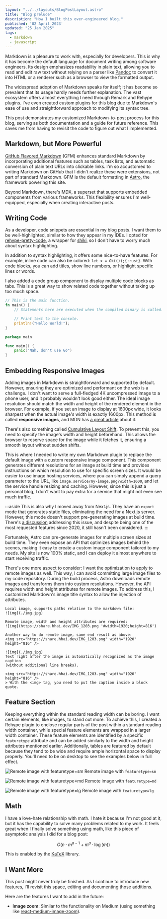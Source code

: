 ```yaml
---
layout: "../../layouts/BlogPostLayout.astro"
title: "Blog prelude"
description: "How I built this over-engineered blog."
published: '02 April 2023'
updated: "25 Jan 2025"
tags:
  - markdown
  - javascript
---
```


Markdown is a pleasure to work with, especially for developers. This is why it
has become the default language for document writing among software engineers.
Its design emphasizes readability in plain text, allowing you to read and edit
raw text without relying on a parser like [Pandoc](https://pandoc.org/) to
convert it into HTML or a renderer such as a browser to view the formatted
output.

The widespread adoption of Markdown speaks for itself; it has become so
prevalent that its usage hardly needs further explanation. The vast ecosystem
offers almost everything I need through Remark and Rehype plugins. I've even
created custom plugins for this blog due to Markdown's ease of use and
straightforward approach to modifying its syntax tree.

This post demonstrates my customized Markdown-to-post process for this blog,
serving as both documentation and a guide for future reference. This saves me
from having to revisit the code to figure out what I implemented.

## Markdown, but More Powerful

[GitHub Flavored Markdown](https://github.github.com/gfm) (GFM) enhances
standard Markdown by incorporating additional features such as tables, task
lists, and automatic conversion of plain text URLs into clickable links. I'm so
accustomed to writing Markdown on GitHub that I didn't realize these were
extensions, not part of standard Markdown. GFM is the default formatting in
[Astro](https://astro.build/), the framework powering this site.

Beyond Markdown, there's MDX, a superset that supports embedded components from
various frameworks. This flexibility ensures I'm well-equipped, especially when
creating interactive posts.

## Writing Code

As a developer, code snippets are essential in my blog posts. I want them to be
well-highlighted, similar to how they appear in my IDEs. I opted for
[rehype-pretty-code](https://rehype-pretty-code.netlify.app/), a wrapper for
[shiki](https://github.com/shikijs/shiki), so I don't have to worry much about
syntax highlighting.

In addition to syntax highlighting, it offers some nice-to-have features. For
example, inline code can also be colored: `let x = Ok(());{:rust}`. With code
blocks, you can add titles, show line numbers, or highlight specific lines or
words.

I also added a code group component to display multiple code blocks as tabs.
This is a great way to show related code together without taking up too much
space.

<CodeGroup client:load>

```rust showLineNumbers title="example.rs" {5-6, 2} /compiled binary is called/
// This is the main function.
fn main() {
    // Statements here are executed when the compiled binary is called.

    // Print text to the console.
    println!("Hello World!");
}
```

```go showLineNumbers title="example.go"
package main

func main() {
    panic("Nah, don't use Go")
}
```

</CodeGroup>

## Embedding Responsive Images

Adding images in Markdown is straightforward and supported by default. However,
ensuring they are optimized and performant on the web is a challenge. I don't
want to serve a full-fledged 4K uncompressed image to a phone user, and it
probably wouldn't look good either. The ideal image resolution should match the
width and height of the rendered element in the browser. For example, if you
set an image to display at 1600px wide, it looks sharpest when the actual
image's width is exactly 1600px. This method is called **responsive images**,
and MDN has [a great
article](https://developer.mozilla.org/en-US/docs/Learn/HTML/Multimedia_and_embedding/Responsive_images)
about it.

There's also something called [Cumulative Layout Shift](https://web.dev/cls/).
To prevent this, you need to specify the image's width and height beforehand.
This allows the browser to reserve space for the image while it fetches it,
ensuring a smooth layout without sudden shifts.

This is where I needed to write my own Markdown plugin to replace the default
image with a custom responsive image component. This component generates
different resolutions for an image at build time and provides instructions on
which resolution to use for specific screen sizes. It would be easier to use
image hosting services, where you can simply append a query parameter to the
URL, like `image.service/my-image.png?width=1600`, and let the service handle
resizing and caching. However, since this is just a personal blog, I don't want
to pay extra for a service that might not even see much traffic.

:::aside
This is also why I moved away from Next.js. They have an `export` mode
that generates static files, eliminating the need for a Next.js server.
However, this mode doesn't support pre-generating images at build time. There's
[a discussion](https://github.com/vercel/next.js/discussions/19065) addressing
this issue, and despite being one of the most requested features since 2020, it
still hasn't been considered.
:::

Fortunately, Astro can pre-generate images for multiple screen sizes at build
time. They even expose an API that optimizes images behind the scenes, making
it easy to create a custom image component tailored to my needs. My site is now
100% static, and I can deploy it almost anywhere to start receiving traffic.

There's one more aspect to consider: I want the optimization to apply to remote
images as well. This way, I can avoid committing large image files to my code
repository. During the build process, Astro downloads remote images and
transforms them into custom resolutions. However, the API requires width and
height attributes for remote images. To address this, I customized Markdown's
image title syntax to allow the injection of attributes.

```mdx showLineNumbers
Local image, supports paths relative to the markdown file:
![img](./img.jpg)

Remote image, width and height attributes are required:
![img](https://share.hhai.dev/IMG_1203.png '#width=1920;height=816')

Another way to do remote image, same end result as above:
<img src="https://share.hhai.dev/IMG_1203.png" width="1920" height="816" />

![img](./img.jpg)
Text right after the image is automatically recognized as the image caption
(without additional line breaks).

<img src="https://share.hhai.dev/IMG_1203.png" width="1920" height="816" />
> With the <img> tag, you need to put the caption inside a block quote.
```

## Feature Section

Keeping everything within the standard reading width can be boring. I want
certain elements, like images, to stand out more. To achieve this, I created a
Rehype plugin to enclose regular parts of the post within a standard reading
width container, while special feature elements are wrapped in a larger width
container. These feature elements are identified by a specific `featuretype`
attribute and can be added similarly to the width and height attributes
mentioned earlier. Additionally, tables are featured by default because they
tend to be wide and require ample horizontal space to display properly. You'll
need to be on desktop to see the examples below in full effect.

![Remote image with
featuretype=sm](https://res.cloudinary.com/dmdgv6qrg/image/upload/v1737782404/hhai.dev%20blog/authoring%20in%20markdown/DSCF2218_myzlaz.jpg
'#width=2731;height=4096;featuretype=sm')
Remote image with `featuretype=sm`

![Remote image with
featuretype=md](https://res.cloudinary.com/dmdgv6qrg/image/upload/v1737782166/hhai.dev%20blog/authoring%20in%20markdown/DSCF8231_oaf24e.jpg
'#width=2048;height=1365;featuretype=md')
Remote image with `featuretype=md`

![Remote image with
featuretype=lg](https://res.cloudinary.com/dmdgv6qrg/image/upload/v1737782228/hhai.dev%20blog/authoring%20in%20markdown/DSCF2194_s5m7rt.jpg
'#width=4096;height=1743;featuretype=lg')
Remote image with `featuretype=lg`

## Math

I have a love-hate relationship with math. I hate it because I'm not good at
it, but it has the capability to solve many problems related to my work. It
feels great when I finally solve something using math, like this piece of
asymptotic analysis I did for a blog post:

$$
O(n \cdot m^{a-1} + m^{a} \cdot \log(m))
$$

This is enabled by the [KaTeX](https://github.com/KaTeX/KaTeX) library.

## I Want More

This post might never truly be finished. As I continue to introduce new
features, I'll revisit this space, editing and documenting those additions.

Here are the features I want to add in the future:

- **Image zoom**: Similar to the functionality on Medium (using something like
[react-medium-image-zoom](https://github.com/rpearce/react-medium-image-zoom)).
